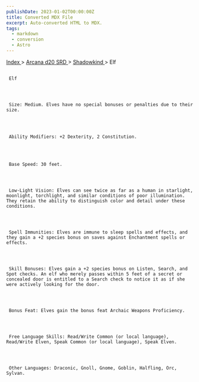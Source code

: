 ```yaml
---
publishDate: 2023-01-02T00:00:00Z
title: Converted MDX File
excerpt: Auto-converted HTML to MDX.
tags:
  - markdown
  - conversion
  - Astro
---
```







[
      Index
     ](-index)
     >
     [
      Arcana d20 SRD
     ](arcana-d20-srd-index)
     >
     [
      Shadowkind
     ](arcana-d20-srd-shadowkind-index)
     > Elf
    





## 
     Elf
    



     Size: Medium. Elves have no special bonuses or penalties due to their size.
    



     Ability Modifiers: +2 Dexterity, 2 Constitution.
    



     Base Speed: 30 feet.
    



     Low-Light Vision: Elves can see twice as far as a human in starlight, moonlight, torchlight, and similar conditions of poor illumination. They retain the ability to distinguish color and detail under these conditions.
    



     Spell Immunities: Elves are immune to sleep spells and effects, and they gain a +2 species bonus on saves against Enchantment spells or effects.
    



     Skill Bonuses: Elves gain a +2 species bonus on Listen, Search, and Spot checks. An elf who merely passes within 5 feet of a secret or concealed door is entitled to a Search check to notice it as if she were actively looking for the door.
    



     Bonus Feat: Elves gain the bonus feat Archaic Weapons Proficiency.
    



     Free Language Skills: Read/Write Common (or local language), Read/Write Elven, Speak Common (or local language), Speak Elven.
    



     Other Languages: Draconic, Gnoll, Gnome, Goblin, Halfling, Orc, Sylvan.
    




